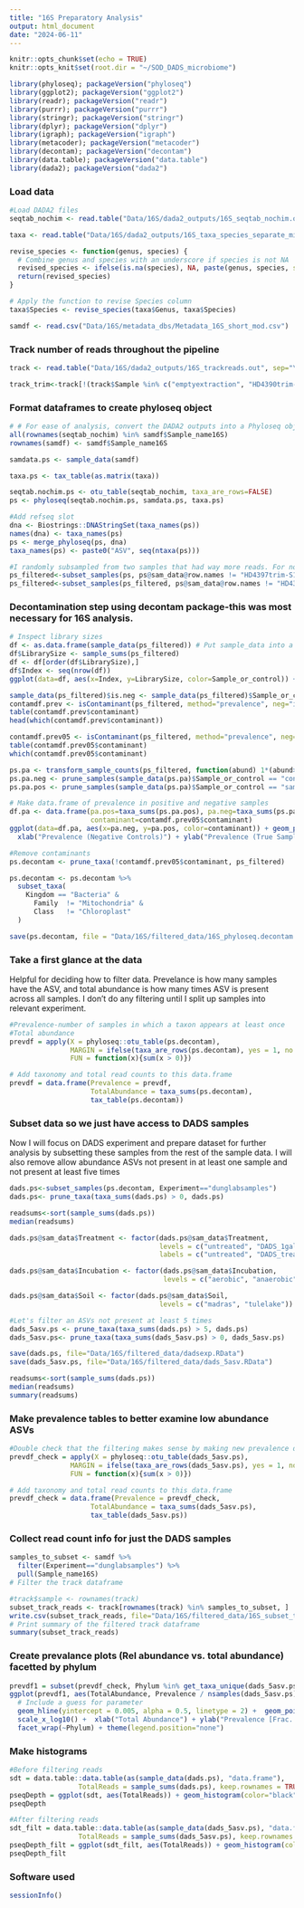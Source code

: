 ```yaml
---
title: "16S Preparatory Analysis"
output: html_document
date: "2024-06-11"
---
```

```r
knitr::opts_chunk$set(echo = TRUE)
knitr::opts_knit$set(root.dir = "~/SOD_DADS_microbiome")

library(phyloseq); packageVersion("phyloseq")
library(ggplot2); packageVersion("ggplot2")
library(readr); packageVersion("readr")
library(purrr); packageVersion("purrr")
library(stringr); packageVersion("stringr")
library(dplyr); packageVersion("dplyr")
library(igraph); packageVersion("igraph")
library(metacoder); packageVersion("metacoder")
library(decontam); packageVersion("decontam")
library(data.table); packageVersion("data.table")
library(dada2); packageVersion("dada2")
```

### Load data
```r
#Load DADA2 files
seqtab_nochim <- read.table("Data/16S/dada2_outputs/16S_seqtab_nochim.out",sep="\t",stringsAsFactors=F,header=T)

taxa <- read.table("Data/16S/dada2_outputs/16S_taxa_species_separate_minboot60.out",sep="\t",stringsAsFactors=F,header=T)

revise_species <- function(genus, species) {
  # Combine genus and species with an underscore if species is not NA
  revised_species <- ifelse(is.na(species), NA, paste(genus, species, sep = "_"))
  return(revised_species)
}

# Apply the function to revise Species column
taxa$Species <- revise_species(taxa$Genus, taxa$Species)

samdf <- read.csv("Data/16S/metadata_dbs/Metadata_16S_short_mod.csv")
```

### Track number of reads throughout the pipeline
```r
track <- read.table("Data/16S/dada2_outputs/16S_trackreads.out", sep="\t", stringsAsFactors = F, header=T)

track_trim<-track[!(track$Sample %in% c("emptyextraction", "HD4390trim-S1", "HD4397trim-S15", "NTC")), ]
```

### Format dataframes to create phyloseq object
```r
# # For ease of analysis, convert the DADA2 outputs into a Phyloseq object, and filter out any necessary samples
all(rownames(seqtab_nochim) %in% samdf$Sample_name16S) 
rownames(samdf) <- samdf$Sample_name16S

samdata.ps <- sample_data(samdf)

taxa.ps <- tax_table(as.matrix(taxa))

seqtab.nochim.ps <- otu_table(seqtab_nochim, taxa_are_rows=FALSE)
ps <- phyloseq(seqtab.nochim.ps, samdata.ps, taxa.ps)

#Add refseq slot
dna <- Biostrings::DNAStringSet(taxa_names(ps))
names(dna) <- taxa_names(ps)
ps <- merge_phyloseq(ps, dna)
taxa_names(ps) <- paste0("ASV", seq(ntaxa(ps)))

#I randomly subsampled from two samples that had way more reads. For now I will remove these samples, but it is always an option to use the subsampled samples
ps_filtered<-subset_samples(ps, ps@sam_data@row.names != "HD4397trim-S15")
ps_filtered<-subset_samples(ps_filtered, ps@sam_data@row.names != "HD4390trim-S1")
```

### Decontamination step using decontam package-this was most necessary for 16S analysis.
```r
# Inspect library sizes
df <- as.data.frame(sample_data(ps_filtered)) # Put sample_data into a ggplot-friendly data.frame
df$LibrarySize <- sample_sums(ps_filtered)
df <- df[order(df$LibrarySize),]
df$Index <- seq(nrow(df))
ggplot(data=df, aes(x=Index, y=LibrarySize, color=Sample_or_control)) + geom_point()

sample_data(ps_filtered)$is.neg <- sample_data(ps_filtered)$Sample_or_control == "control"
contamdf.prev <- isContaminant(ps_filtered, method="prevalence", neg="is.neg")
table(contamdf.prev$contaminant)
head(which(contamdf.prev$contaminant))

contamdf.prev05 <- isContaminant(ps_filtered, method="prevalence", neg="is.neg", threshold=0.5)
table(contamdf.prev05$contaminant)
which(contamdf.prev05$contaminant)

ps.pa <- transform_sample_counts(ps_filtered, function(abund) 1*(abund>0))
ps.pa.neg <- prune_samples(sample_data(ps.pa)$Sample_or_control == "control", ps.pa)
ps.pa.pos <- prune_samples(sample_data(ps.pa)$Sample_or_control == "sample", ps.pa)

# Make data.frame of prevalence in positive and negative samples
df.pa <- data.frame(pa.pos=taxa_sums(ps.pa.pos), pa.neg=taxa_sums(ps.pa.neg),
                    contaminant=contamdf.prev05$contaminant)
ggplot(data=df.pa, aes(x=pa.neg, y=pa.pos, color=contaminant)) + geom_point() +
  xlab("Prevalence (Negative Controls)") + ylab("Prevalence (True Samples)")

#Remove contaminants
ps.decontam <- prune_taxa(!contamdf.prev05$contaminant, ps_filtered)

ps.decontam <- ps.decontam %>%
  subset_taxa(
    Kingdom == "Bacteria" &
      Family  != "Mitochondria" &
      Class   != "Chloroplast"
  )

save(ps.decontam, file = "Data/16S/filtered_data/16S_phyloseq.decontam.RData")
```


### Take a first glance at the data

Helpful for deciding how to filter data. Prevelance is how many samples have the ASV, and total abundance is how many times ASV is present across all samples. I don't do any filtering until I split up samples into relevant experiment.
```r
#Prevalence-number of samples in which a taxon appears at least once
#Total abundance
prevdf = apply(X = phyloseq::otu_table(ps.decontam),
               MARGIN = ifelse(taxa_are_rows(ps.decontam), yes = 1, no = 2),
               FUN = function(x){sum(x > 0)})

# Add taxonomy and total read counts to this data.frame
prevdf = data.frame(Prevalence = prevdf,
                    TotalAbundance = taxa_sums(ps.decontam),
                    tax_table(ps.decontam))
```


### Subset data so we just have access to DADS samples

Now I will focus on DADS experiment and prepare dataset for further analysis by subsetting these samples from the rest of the sample data. I will also remove allow abundance ASVs not present in at least one sample and not present at least five times
```r
dads.ps<-subset_samples(ps.decontam, Experiment=="dunglabsamples")
dads.ps<- prune_taxa(taxa_sums(dads.ps) > 0, dads.ps)

readsums<-sort(sample_sums(dads.ps))
median(readsums)

dads.ps@sam_data$Treatment <- factor(dads.ps@sam_data$Treatment,
                                     levels = c("untreated", "DADS_1gal_A"),
                                     labels = c("untreated", "DADS_treated"))

dads.ps@sam_data$Incubation <- factor(dads.ps@sam_data$Incubation,
                                      levels = c("aerobic", "anaerobic"))

dads.ps@sam_data$Soil <- factor(dads.ps@sam_data$Soil,
                                     levels = c("madras", "tulelake"))

#Let's filter an ASVs not present at least 5 times
dads_5asv.ps <- prune_taxa(taxa_sums(dads.ps) > 5, dads.ps)
dads_5asv.ps<- prune_taxa(taxa_sums(dads_5asv.ps) > 0, dads_5asv.ps)

save(dads.ps, file="Data/16S/filtered_data/dadsexp.RData")
save(dads_5asv.ps, file="Data/16S/filtered_data/dads_5asv.RData")

readsums<-sort(sample_sums(dads.ps))
median(readsums)
summary(readsums)
```


### Make prevalence tables to better examine low abundance ASVs
```r
#Double check that the filtering makes sense by making new prevalence dataframe
prevdf_check = apply(X = phyloseq::otu_table(dads_5asv.ps),
               MARGIN = ifelse(taxa_are_rows(dads_5asv.ps), yes = 1, no = 2),
               FUN = function(x){sum(x > 0)})

# Add taxonomy and total read counts to this data.frame
prevdf_check = data.frame(Prevalence = prevdf_check,
                    TotalAbundance = taxa_sums(dads_5asv.ps),
                    tax_table(dads_5asv.ps))

```

### Collect read count info for just the DADS samples
```r
samples_to_subset <- samdf %>%
  filter(Experiment=="dunglabsamples") %>% 
  pull(Sample_name16S)
# Filter the track dataframe

#track$sample <- rownames(track)
subset_track_reads <- track[rownames(track) %in% samples_to_subset, ]
write.csv(subset_track_reads, file="Data/16S/filtered_data/16S_subset_track_reads_dads.csv",row.names = TRUE)
# Print summary of the filtered track dataframe
summary(subset_track_reads)
```

### Create prevalance plots (Rel abundance vs. total abundance) facetted by phylum
```r
prevdf1 = subset(prevdf_check, Phylum %in% get_taxa_unique(dads_5asv.ps, "Phylum"))
ggplot(prevdf1, aes(TotalAbundance, Prevalence / nsamples(dads_5asv.ps),color=Phylum)) +
  # Include a guess for parameter
  geom_hline(yintercept = 0.005, alpha = 0.5, linetype = 2) +  geom_point(size = 2, alpha = 0.7) +
  scale_x_log10() +  xlab("Total Abundance") + ylab("Prevalence [Frac. Samples]") +
  facet_wrap(~Phylum) + theme(legend.position="none")
```

### Make histograms
```r
#Before filtering reads
sdt = data.table::data.table(as(sample_data(dads.ps), "data.frame"),
                 TotalReads = sample_sums(dads.ps), keep.rownames = TRUE)
pseqDepth = ggplot(sdt, aes(TotalReads)) + geom_histogram(color="black", fill="lightblue") + ggtitle("Histogram of sequencing depth-before filtering samples with low read depths") + labs(x="Depth", y="Frequency")
pseqDepth

#After filtering reads
sdt_filt = data.table::data.table(as(sample_data(dads_5asv.ps), "data.frame"),
                 TotalReads = sample_sums(dads_5asv.ps), keep.rownames = TRUE)
pseqDepth_filt = ggplot(sdt_filt, aes(TotalReads)) + geom_histogram(color="black", fill="lightblue") + ggtitle("Histogram of sequencing depth after filtering samples with low read depths") + labs(x="Depth", y="Frequency")
pseqDepth_filt
```

### Software used
```r
sessionInfo()
```
